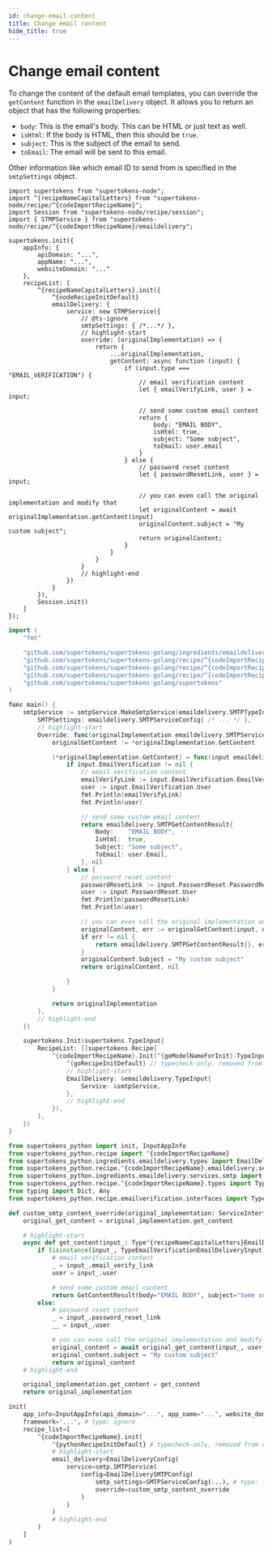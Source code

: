 ```yaml
---
id: change-email-content
title: Change email content
hide_title: true
---
```


<!-- COPY DOCS -->
<!-- ./thirdpartyemailpassword/email-delivery/smtp/change-email-content.mdx -->


# Change email content

To change the content of the default email templates, you can override the `getContent` function in the `emailDelivery` object. It allows you to return an object that has the following properties:
- `body`: This is the email's body. This can be HTML or just text as well.
- `isHtml`: If the body is HTML, then this should be `true`.
- `subject`: This is the subject of the email to send.
- `toEmail`: The email will be sent to this email.

Other information like which email ID to send from is specified in the `smtpSettings` object.

<BackendSDKTabs>
<TabItem value="nodejs">

```tsx
import supertokens from "supertokens-node";
import ^{recipeNameCapitalLetters} from "supertokens-node/recipe/^{codeImportRecipeName}";
import Session from "supertokens-node/recipe/session";
import { STMPService } from "supertokens-node/recipe/^{codeImportRecipeName}/emaildelivery";

supertokens.init({
    appInfo: {
        apiDomain: "...",
        appName: "...",
        websiteDomain: "..."
    },
    recipeList: [
        ^{recipeNameCapitalLetters}.init({
            ^{nodeRecipeInitDefault}
            emailDelivery: {
                service: new STMPService({
                    // @ts-ignore
                    smtpSettings: { /*...*/ },
                    // highlight-start
                    override: (originalImplementation) => {
                        return {
                            ...originalImplementation,
                            getContent: async function (input) {
                                if (input.type === "EMAIL_VERIFICATION") {
                                    // email verification content
                                    let { emailVerifyLink, user } = input;

                                    // send some custom email content
                                    return {
                                        body: "EMAIL BODY",
                                        isHtml: true,
                                        subject: "Some subject",
                                        toEmail: user.email
                                    }
                                } else {
                                    // password reset content
                                    let { passwordResetLink, user } = input;

                                    // you can even call the original implementation and modify that
                                    let originalContent = await originalImplementation.getContent(input)
                                    originalContent.subject = "My custom subject";
                                    return originalContent;
                                }
                            }
                        }
                    }
                    // highlight-end
                })
            }
        }),
        Session.init()
    ]
});
```
</TabItem>
<TabItem value="go">

```go
import (
    "fmt"

    "github.com/supertokens/supertokens-golang/ingredients/emaildelivery"
    "github.com/supertokens/supertokens-golang/recipe/^{codeImportRecipeName}"
    "github.com/supertokens/supertokens-golang/recipe/^{codeImportRecipeName}/emaildelivery/smtpService"
    "github.com/supertokens/supertokens-golang/recipe/^{codeImportRecipeName}/^{goModelName}"
    "github.com/supertokens/supertokens-golang/supertokens"
)

func main() {
    smtpService := smtpService.MakeSmtpService(emaildelivery.SMTPTypeInput{
		SMTPSettings: emaildelivery.SMTPServiceConfig{ /* ... */ },
		// highlight-start
		Override: func(originalImplementation emaildelivery.SMTPServiceInterface) emaildelivery.SMTPServiceInterface {
			originalGetContent := *originalImplementation.GetContent

			(*originalImplementation.GetContent) = func(input emaildelivery.EmailType, userContext supertokens.UserContext) (emaildelivery.SMTPGetContentResult, error) {
				if input.EmailVerification != nil {
					// email verification content
					emailVerifyLink := input.EmailVerification.EmailVerifyLink
					user := input.EmailVerification.User
					fmt.Println(emailVerifyLink)
					fmt.Println(user)

					// send some custom email content
					return emaildelivery.SMTPGetContentResult{
						Body:    "EMAIL BODY",
						IsHtml:  true,
						Subject: "Some subject",
						ToEmail: user.Email,
					}, nil
				} else {
					// password reset content
					passwordResetLink := input.PasswordReset.PasswordResetLink
					user := input.PasswordReset.User
					fmt.Println(passwordResetLink)
					fmt.Println(user)

					// you can even call the original implementation and modify that
					originalContent, err := originalGetContent(input, userContext)
					if err != nil {
						return emaildelivery.SMTPGetContentResult{}, err
					}
					originalContent.Subject = "My custom subject"
					return originalContent, nil

				}
			}

			return originalImplementation
		},
		// highlight-end
	})

    supertokens.Init(supertokens.TypeInput{
        RecipeList: []supertokens.Recipe{
            ^{codeImportRecipeName}.Init(^{goModelNameForInit}.TypeInput{
                ^{goRecipeInitDefault} // typecheck-only, removed from output
                // highlight-start
                EmailDelivery: &emaildelivery.TypeInput{
                    Service: &smtpService,
                },
                // highlight-end
            }),
        },
    })
}
```
</TabItem>
<TabItem value="python">

```python
from supertokens_python import init, InputAppInfo
from supertokens_python.recipe import ^{codeImportRecipeName}
from supertokens_python.ingredients.emaildelivery.types import EmailDeliveryConfig
from supertokens_python.recipe.^{codeImportRecipeName}.emaildelivery.services import smtp
from supertokens_python.ingredients.emaildelivery.services.smtp import EmailDeliverySMTPConfig, ServiceInterface, GetContentResult, SMTPServiceConfig
from supertokens_python.recipe.^{codeImportRecipeName}.types import Type^{recipeNameCapitalLetters}EmailDeliveryInput
from typing import Dict, Any
from supertokens_python.recipe.emailverification.interfaces import TypeEmailVerificationEmailDeliveryInput

def custom_smtp_content_override(original_implementation: ServiceInterface[Type^{recipeNameCapitalLetters}EmailDeliveryInput]) -> ServiceInterface[Type^{recipeNameCapitalLetters}EmailDeliveryInput]:
    original_get_content = original_implementation.get_content

    # highlight-start
    async def get_content(input_: Type^{recipeNameCapitalLetters}EmailDeliveryInput, user_context: Dict[str, Any]) -> GetContentResult:
        if (isinstance(input_, TypeEmailVerificationEmailDeliveryInput)):
            # email verification content
            _ = input_.email_verify_link
            user = input_.user

            # send some custom email content
            return GetContentResult(body="EMAIL BODY", subject="Some subject", is_html=True, to_email=user.email)
        else:
            # password reset content
            _ = input_.password_reset_link
            __ = input_.user

            # you can even call the original implementation and modify that
            original_content = await original_get_content(input_, user_context)
            original_content.subject = "My custom subject"
            return original_content
    # highlight-end

    original_implementation.get_content = get_content
    return original_implementation

init(
    app_info=InputAppInfo(api_domain="...", app_name="...", website_domain="..."),
    framework='...', # type: ignore
    recipe_list=[
        ^{codeImportRecipeName}.init(
            ^{pythonRecipeInitDefault} # typecheck-only, removed from output
            # highlight-start
            email_delivery=EmailDeliveryConfig(
                service=smtp.SMTPService(
                    config=EmailDeliverySMTPConfig(
                        smtp_settings=SMTPServiceConfig(...), # type: ignore
                        override=custom_smtp_content_override
                    )
                )
            )
            # highlight-end
        )
    ]
)
```

</TabItem>
</BackendSDKTabs>
